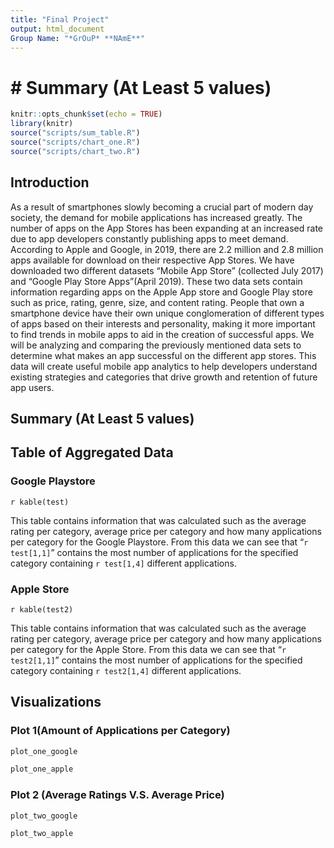 ```yaml
---
title: "Final Project"
output: html_document
Group Name: "*GrOuP* **NAmE**"
---
```



# Summary (At Least 5 values)
=======
```r
knitr::opts_chunk$set(echo = TRUE)
library(knitr)
source("scripts/sum_table.R")
source("scripts/chart_one.R")
source("scripts/chart_two.R")
```

## Introduction

As a result of smartphones slowly becoming a crucial part of modern day society, the demand for mobile applications has increased greatly. The number of apps on the App Stores has been expanding at an increased rate due to app developers constantly publishing apps to meet demand. According to Apple and Google, in 2019, there are 2.2 million and 2.8 million apps available for download on their respective App Stores.
We have downloaded two different datasets “Mobile App Store” (collected July 2017)  and “Google Play Store Apps”(April 2019). These two data sets contain information regarding apps on the Apple App store and Google Play store such as price, rating, genre, size, and content rating. 
People that own a smartphone device have their own unique conglomeration of different types of apps based on their interests and personality, making it more important to find trends in mobile apps to aid in the creation of successful apps. We will be analyzing and comparing the previously mentioned data sets to determine what makes an app successful on the different app stores. This data will create useful mobile app analytics to help developers understand existing strategies and categories that drive growth and retention of future app users.


## Summary (At Least 5 values)

## Table of Aggregated Data
### Google Playstore
`r kable(test)`

This table contains information that was calculated such as the average rating per category, average price per category and how many applications per category for the Google Playstore. From this data we can see that "`r test[1,1]`" contains the most number of applications for the specified category containing `r test[1,4]` different applications.


### Apple Store
`r kable(test2)`

This table contains information that was calculated such as the average rating per category, average price per category and how many applications per category for the Apple Store. From this data we can see that "`r test2[1,1]`" contains the most number of applications for the specified category containing `r test2[1,4]` different applications.

## Visualizations
### Plot 1(Amount of Applications per Category)
```r
plot_one_google
```

```r
plot_one_apple
```

### Plot 2 (Average Ratings V.S. Average Price)
```r
plot_two_google
```

```r
plot_two_apple
```
